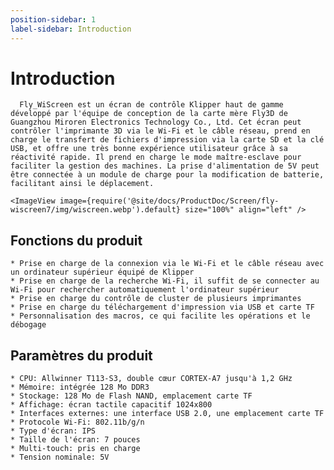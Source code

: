 ```yaml
---
position-sidebar: 1
label-sidebar: Introduction
---
```


# Introduction

      Fly_WiScreen est un écran de contrôle Klipper haut de gamme développé par l'équipe de conception de la carte mère Fly3D de Guangzhou Miroren Electronics Technology Co., Ltd. Cet écran peut contrôler l'imprimante 3D via le Wi-Fi et le câble réseau, prend en charge le transfert de fichiers d'impression via la carte SD et la clé USB, et offre une très bonne expérience utilisateur grâce à sa réactivité rapide. Il prend en charge le mode maître-esclave pour faciliter la gestion des machines. La prise d'alimentation de 5V peut être connectée à un module de charge pour la modification de batterie, facilitant ainsi le déplacement.

    <ImageView image={require('@site/docs/ProductDoc/Screen/fly-wiscreen7/img/wiscreen.webp').default} size="100%" align="left" />

## Fonctions du produit

    * Prise en charge de la connexion via le Wi-Fi et le câble réseau avec un ordinateur supérieur équipé de Klipper
    * Prise en charge de la recherche Wi-Fi, il suffit de se connecter au Wi-Fi pour rechercher automatiquement l'ordinateur supérieur
    * Prise en charge du contrôle de cluster de plusieurs imprimantes
    * Prise en charge du téléchargement d'impression via USB et carte TF
    * Personnalisation des macros, ce qui facilite les opérations et le débogage

## Paramètres du produit

    * CPU: Allwinner T113-S3, double cœur CORTEX-A7 jusqu'à 1,2 GHz
    * Mémoire: intégrée 128 Mo DDR3
    * Stockage: 128 Mo de Flash NAND, emplacement carte TF
    * Affichage: écran tactile capacitif 1024x800
    * Interfaces externes: une interface USB 2.0, une emplacement carte TF
    * Protocole Wi-Fi: 802.11b/g/n
    * Type d'écran: IPS
    * Taille de l'écran: 7 pouces
    * Multi-touch: pris en charge
    * Tension nominale: 5V